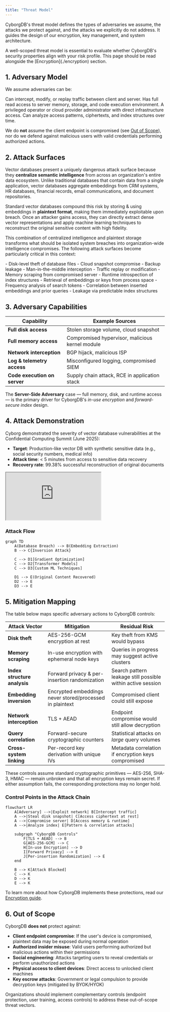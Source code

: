 ```yaml
---
title: "Threat Model"
---
```


CyborgDB's threat model defines the types of adversaries we assume, the attacks we protect against, and the attacks we explicitly do not address. It guides the design of our encryption, key management, and system architecture.

<Tip>
A well-scoped threat model is essential to evaluate whether CyborgDB's security properties align with your risk profile. This page should be read alongside the [Encryption](./encryption) section.
</Tip>

## 1. Adversary Model

We assume adversaries can be:

<CardGroup cols={2}>
  <Card title="External Network Adversary" icon="globe">
    Can intercept, modify, or replay traffic between client and server.
  </Card>
  <Card title="Server-Side Adversary" icon="server">
    Has full read access to server memory, storage, and code execution environment.
  </Card>
  <Card title="Insider Threat" icon="user">
    A privileged operator or cloud provider administrator with direct infrastructure access.
  </Card>
  <Card title="Passive Data Analyst" icon="chart-scatter">
    Can analyze access patterns, ciphertexts, and index structures over time.
  </Card>
</CardGroup>

We do **not** assume the client endpoint is compromised (see [Out of Scope](#6-out-of-scope)), nor do we defend against malicious users with valid credentials performing authorized actions.

## 2. Attack Surfaces

Vector databases present a uniquely dangerous attack surface because they **centralize semantic intelligence** from across an organization's entire data ecosystem. Unlike traditional databases that contain data from a single application, vector databases aggregate embeddings from CRM systems, HR databases, financial records, email communications, and document repositories.

Standard vector databases compound this risk by storing & using embeddings in **plaintext format**, making them immediately exploitable upon breach. Once an attacker gains access, they can directly extract dense vector representations and apply machine learning techniques to reconstruct the original sensitive content with high fidelity.

This combination of centralized intelligence and plaintext storage transforms what should be isolated system breaches into organization-wide intelligence compromises. The following attack surfaces become particularly critical in this context:

<Steps>
    <Step title="Data at Rest" icon="database">
        - Disk-level theft of database files
        - Cloud snapshot compromise
        - Backup leakage
    </Step>
    <Step title="Data in Transit" icon="network-wired">
        - Man-in-the-middle interception
        - Traffic replay or modification
    </Step>
    <Step title="Data in Use" icon="microchip">
        - Memory scraping from compromised server
        - Runtime introspection of index structures
        - Retrieval of embeddings or keys from process space
    </Step>
    <Step title="Index & Query Metadata" icon="magnifying-glass">
        - Frequency analysis of search tokens
        - Correlation between inserted embeddings and prior queries
        - Leakage via predictable index structures
    </Step>
</Steps>

## 3. Adversary Capabilities

| Capability | Example Sources |
|------------|-----------------|
| **Full disk access** | Stolen storage volume, cloud snapshot |
| **Full memory access** | Compromised hypervisor, malicious kernel module |
| **Network interception** | BGP hijack, malicious ISP |
| **Log & telemetry access** | Misconfigured logging, compromised SIEM |
| **Code execution on server** | Supply chain attack, RCE in application stack |

The **Server-Side Adversary** case — full memory, disk, and runtime access — is the primary driver for CyborgDB's *in-use encryption* and *forward-secure index* design.

## 4. Attack Demonstration

Cyborg demonstrated the severity of vector database vulnerabilities at the Confidential Computing Summit (June 2025):

- **Target**: Production-like vector DB with synthetic sensitive data (e.g., social security numbers, medical info)
- **Attack time**: < 5 minutes from access to sensitive data recovery  
- **Recovery rate**: 99.38% successful reconstruction of original documents

<iframe 
    className="w-full aspect-video rounded-xl"
    src="https://www.youtube.com/embed/TK2L3P3k-EM?si=Xj_fKUo_gwtWHkjL&amp;start=270" 
    title="YouTube video player" 
    allow="accelerometer; autoplay; clipboard-write; encrypted-media; gyroscope; picture-in-picture; web-share"
    referrerpolicy="strict-origin-when-cross-origin"
    allowfullscreen>
    Your browser does not support iframes. 
    <a href="https://www.youtube.com/watch?v=TK2L3P3k-EM&t=270s" target="_blank" rel="noopener noreferrer">
        Watch the attack demo on YouTube
    </a>
</iframe>

### Attack Flow

```mermaid
graph TD
    A(Database Breach) --> B(Embedding Extraction)
    B --> C{Inversion Attack}
    
    C --> D1[Gradient Optimization]
    C --> D2[Transformer Models] 
    C --> D3[Custom ML Techniques]
    
    D1 --> E(Original Content Recovered)
    D2 --> E
    D3 --> E
```

## 5. Mitigation Mapping

The table below maps specific adversary actions to CyborgDB controls:

| Attack Vector | Mitigation | Residual Risk |
|---------------|------------|---------------|
| **Disk theft** | AES-256-GCM encryption at rest | Key theft from KMS would bypass |
| **Memory scraping** | In-use encryption with ephemeral node keys | Queries in progress may suggest active clusters |
| **Index structure analysis** | Forward privacy & per-insertion randomization | Search pattern leakage still possible within active session |
| **Embedding inversion** | Encrypted embeddings never stored/processed in plaintext | Compromised client could still expose |
| **Network interception** | TLS + AEAD | Endpoint compromise would still allow decryption |
| **Query correlation** | Forward-secure cryptographic counters | Statistical attacks on *large* query volumes |
| **Cross-system linking** | Per-record key derivation with unique IVs | Metadata correlation if encryption keys compromised |

<Info>
These controls assume standard cryptographic primitives — AES-256, SHA-3, HMAC — remain unbroken and that all encryption keys remain secret. If either assumption fails, the corresponding protections may no longer hold.
</Info>

### Control Points in the Attack Chain

```mermaid
flowchart LR
    A[Adversary] -->|Exploit network| B[Intercept traffic]
    A -->|Steal disk snapshot| C[Access ciphertext at rest]
    A -->|Compromise server| D[Access memory & runtime]  
    A -->|Analyze index| E[Pattern & correlation attacks]
    
    subgraph "CyborgDB Controls"
        F[TLS + AEAD] --> B
        G[AES-256-GCM] --> C
        H[In-use Encryption] --> D
        I[Forward Privacy] --> E
        J[Per-insertion Randomization] --> E
    end
    
    B --> K[Attack Blocked]
    C --> K
    D --> K
    E --> K
```

<Tip>To learn more about how CyborgDB implements these protections, read our [Encryption guide](./encryption).</Tip>

## 6. Out of Scope

CyborgDB **does not** protect against:

- **Client endpoint compromise**: If the user's device is compromised, plaintext data may be exposed during normal operation
- **Authorized insider misuse**: Valid users performing authorized but malicious actions within their permissions
- **Social engineering**: Attacks targeting users to reveal credentials or perform unauthorized actions
- **Physical access to client devices**: Direct access to unlocked client machines
- **Key escrow attacks**: Government or legal compulsion to provide decryption keys (mitigated by BYOK/HYOK)

<Warning>
Organizations should implement complementary controls (endpoint protection, user training, access controls) to address these out-of-scope threat vectors.
</Warning>